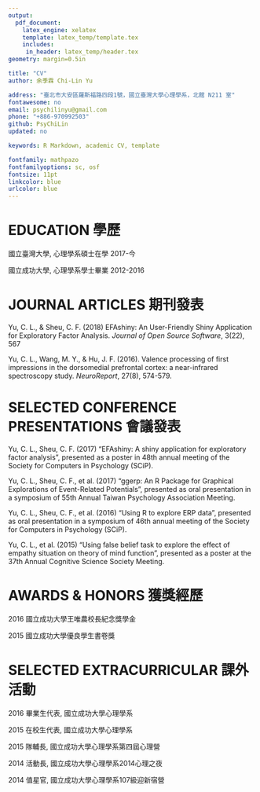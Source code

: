 ```yaml
---
output: 
  pdf_document:
    latex_engine: xelatex
    template: latex_temp/template.tex
    includes:
     in_header: latex_temp/header.tex
geometry: margin=0.5in

title: "CV"
author: 余季霖 Chi-Lin Yu

address: "臺北市大安區羅斯福路四段1號，國立臺灣大學心理學系，北館 N211 室"
fontawesome: no
email: psychilinyu@gmail.com
phone: "+886-970992503"
github: PsyChiLin
updated: no

keywords: R Markdown, academic CV, template

fontfamily: mathpazo
fontfamilyoptions: sc, osf
fontsize: 11pt
linkcolor: blue
urlcolor: blue
---
```


# EDUCATION **學歷**

國立臺灣大學, 心理學系碩士在學 \hfill 2017-今

國立成功大學, 心理學系學士畢業 \hfill 2012-2016

# JOURNAL ARTICLES 期刊發表

Yu, C. L., & Sheu, C. F. (2018) EFAshiny: An User-Friendly Shiny Application for Exploratory Factor Analysis. *Journal of Open Source Software*, 3(22), 567

Yu, C. L., Wang, M. Y., & Hu, J. F. (2016). Valence processing of first impressions in the dorsomedial prefrontal cortex: a near-infrared spectroscopy study. *NeuroReport*, 27(8), 574-579.

# SELECTED CONFERENCE PRESENTATIONS 會議發表

Yu, C. L., Sheu, C. F. (2017) “EFAshiny: A shiny application for exploratory factor analysis”, presented as a poster in 48th annual meeting of the Society for Computers in Psychology (SCiP).

Yu, C. L., Sheu, C. F., et al. (2017) “ggerp: An R Package for Graphical Explorations of Event-Related Potentials ”, presented as oral presentation in a symposium of 55th Annual Taiwan Psychology Association Meeting.

Yu, C. L., Sheu, C. F., et al. (2016) “Using R to explore ERP data”, presented as oral presentation in a symposium of 46th annual meeting of the Society for Computers in Psychology (SCiP).

Yu, C. L., et al. (2015) “Using false belief task to explore the effect of empathy situation on theory of mind function”, presented as a poster at the 37th Annual Cognitive Science Society Meeting.

# AWARDS & HONORS 獲獎經歷

2016 國立成功大學王唯農校長紀念獎學金

2015 國立成功大學優良學生書卷獎

# SELECTED EXTRACURRICULAR 課外活動

2016 畢業生代表, 國立成功大學心理學系

2015 在校生代表, 國立成功大學心理學系

2015 隊輔長, 國立成功大學心理學系第四屆心理營

2014 活動長, 國立成功大學心理學系2014心理之夜

2014 值星官, 國立成功大學心理學系107級迎新宿營

